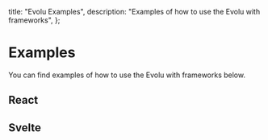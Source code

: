 
  title: "Evolu Examples",
  description: "Examples of how to use the Evolu with frameworks",
};

# Examples

You can find examples of how to use the Evolu with frameworks below.

## React

<ReactExamples />

## Svelte

<SvelteExamples />
